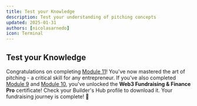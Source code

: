 ```yaml
---
title: Test your Knowledge
description: Test your understanding of pitching concepts
updated: 2025-01-31
authors: [nicolasarnedo]
icon: Terminal
---
```


## Test your Knowledge

<Quiz quizId="1101" />
<Quiz quizId="1102" />
<Quiz quizId="1103" />
<Quiz quizId="1104" />
<Quiz quizId="1105" />

Congratulations on completing [Module 11](/academy/codebase-entrepreneur-fundraising/11-pitching/01-introduction)! You've now mastered the art of pitching - a critical skill for any entrepreneur. If you've also completed [Module 9](/academy/codebase-entrepreneur-fundraising/09-fundraising/01-introduction) and [Module 10](/academy/codebase-entrepreneur-fundraising/10-grants/01-introduction), you've unlocked the **Web3 Fundraising & Finance Pro** certificate! Check your Builder's Hub profile to download it. Your fundraising journey is complete! 🚀